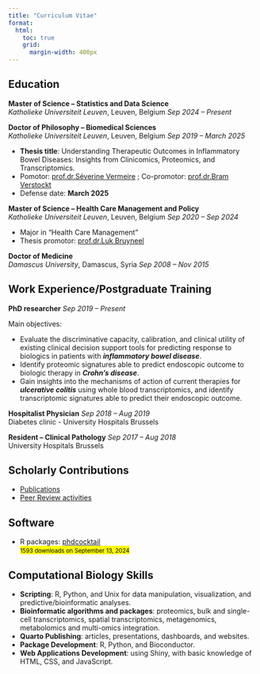 ```yaml
---
title: "Curriculum Vitae"
format:
  html:
    toc: true
    grid: 
      margin-width: 400px
---
```


## Education

**Master of Science -- Statistics and Data Science** <br> *Katholieke Universiteit Leuven*, Leuven, Belgium [*Sep 2024 -- Present*]{.cvdate}

**Doctor of Philosophy -- Biomedical Sciences** <br> *Katholieke Universiteit Leuven*, Leuven, Belgium [*Sep 2019 -- March 2025*]{.cvdate}

-   **Thesis title**: Understanding Therapeutic Outcomes in Inflammatory Bowel Diseases: Insights from Clinicomics, Proteomics, and Transcriptomics.
-   Pomotor: [prof.dr.Séverine Vermeire](https://www.uzleuven.be/en/physicians-and-specialists/severine-vermeire) ; Co-promotor: [prof.dr.Bram Verstockt](https://www.uzleuven.be/nl/artsen-en-specialisten/bram-verstockt)
-   Defense date: **March 2025**

**Master of Science -- Health Care Management and Policy** <br> *Katholieke Universiteit Leuven*, Leuven, Belgium [*Sep 2020 -- Sep 2024*]{.cvdate}

-   Major in "Health Care Management"
-   Thesis promotor: [prof.dr.Luk Bruyneel](https://scholar.google.be/citations?user=DyPnL94AAAAJ&hl=nl)

**Doctor of Medicine** <br> *Damascus University*, Damascus, Syria [*Sep 2008 -- Nov 2015*]{.cvdate}

## Work Experience/Postgraduate Training

**PhD researcher** [*Sep 2019 -- Present*]{.cvdate}

Main objectives:

-   Evaluate the discriminative capacity, calibration, and clinical utility of existing clinical decision support tools for predicting response to biologics in patients with ***inflammatory bowel disease***.\
-   Identify proteomic signatures able to predict endoscopic outcome to biologic therapy in ***Crohn's disease***.\
-   Gain insights into the mechanisms of action of current therapies for ***ulcerative colitis*** using whole blood transcriptomics, and identify transcriptomic signatures able to predict their endoscopic outcome.\

**Hospitalist Physician** [*Sep 2018 -- Aug 2019*]{.cvdate} <br> Diabetes clinic - University Hospitals Brussels

**Resident -- Clinical Pathology** [*Sep 2017 -- Aug 2018*]{.cvdate} <br> University Hospitals Brussels

## Scholarly Contributions

-   [Publications](publications.qmd)
-   [Peer Review activities](https://www.webofscience.com/wos/author/record/AAV-9971-2020)

## Software

-   R packages: [phdcocktail](https://dahhamalsoud.github.io/phdcocktail/index.html)<br><mark><small>1593 downloads on September 13, 2024</small></mark>

## Computational Biology Skills

-   **Scripting**: R, Python, and Unix for data manipulation, visualization, and predictive/bioinformatic analyses.
-   **Bioinformatic algorithms and packages**: proteomics, bulk and single-cell transcriptomics, spatial transcriptomics, metagenomics, metabolomics and multi-omics integration.
-   **Quarto Publishing**: articles, presentations, dashboards, and websites.
-   **Package Development**: R, Python, and Bioconductor.
-   **Web Applications Development**: using Shiny, with basic knowledge of HTML, CSS, and JavaScript.
